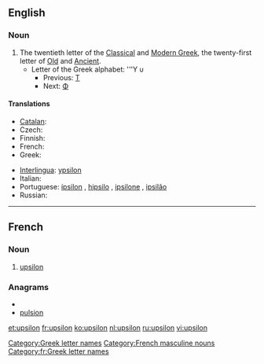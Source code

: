 ==English==
{{wikipedia}}

===Noun===
{{en-noun}}

# The twentieth letter of the [[Classical Greek|Classical]] and [[Modern Greek]], the twenty-first letter of [[Old Greek|Old]] and [[Ancient Greek|Ancient]].
#* Letter of the Greek alphabet: '''Υ υ
#** Previous: [[tau|Τ]]
#** Next: [[phi|Φ]]

====Translations====
{{trans-top|letter of the Greek alphabet}}
* [[Catalan]]: {{t-|ca|ípsilon|f}}
* Czech: {{t-|cs|ypsilon|n}}
* Finnish: {{t+|fi|ypsilon}}
* French: {{t+|fr|upsilon|m}}
* Greek: {{t+|el|ύψιλον}}
{{trans-mid}}
* [[Interlingua]]: [[ypsilon]]
* Italian: {{t-|it|ipsilon}}
* Portuguese: [[ípsilon]] {{m}}, [[hipsilo]] {{m}}, [[ipsilone]] {{m}}, [[ipsilão]] {{m}}
* Russian: {{t+|ru|ипсилон|m|tr=ípsilon}}
{{trans-bottom}}

[[Category:Greek letter names]]

----

==French==

===Noun===
{{infl|fr|noun}} {{m|inv}}

# [[#English|upsilon]] {{gloss|Greek letter}}

===Anagrams===
* {{alphagram|ilnopsu}}
* [[pulsion#French|pulsion]]

[[Category:French masculine nouns]]
[[Category:fr:Greek letter names]]

[[et:upsilon]]
[[fr:upsilon]]
[[ko:upsilon]]
[[nl:upsilon]]
[[ru:upsilon]]
[[vi:upsilon]]